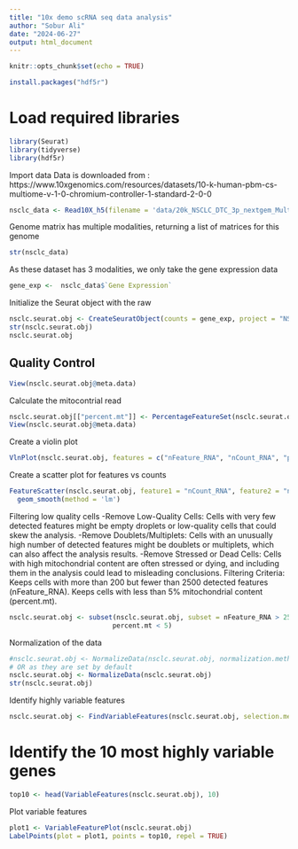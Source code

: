 ```yaml
---
title: "10x demo scRNA seq data analysis"
author: "Sobur Ali"
date: "2024-06-27"
output: html_document
---
```


```r
knitr::opts_chunk$set(echo = TRUE)
```

```r
install.packages("hdf5r")
```


# Load required libraries
```r
library(Seurat)
library(tidyverse)
library(hdf5r)
```

Import data
Data is downloaded from : https://www.10xgenomics.com/resources/datasets/10-k-human-pbm-cs-multiome-v-1-0-chromium-controller-1-standard-2-0-0         

```r
nsclc_data <- Read10X_h5(filename = 'data/20k_NSCLC_DTC_3p_nextgem_Multiplex_count_raw_feature_bc_matrix.h5')

```
Genome matrix has multiple modalities, returning a list of matrices for this genome
```r
str(nsclc_data)
```
As these dataset has 3 modalities, we only take the gene expression data

```r
gene_exp <-  nsclc_data$`Gene Expression`
```

Initialize the Seurat object with the raw
```r
nsclc.seurat.obj <- CreateSeuratObject(counts = gene_exp, project = "NSCLC", min.cells = 3, min.features = 200)
str(nsclc.seurat.obj)
nsclc.seurat.obj
```

## Quality Control

```r
View(nsclc.seurat.obj@meta.data)
```

Calculate the mitocontrial read

```r
nsclc.seurat.obj[["percent.mt"]] <- PercentageFeatureSet(nsclc.seurat.obj, pattern = "^MT-")
View(nsclc.seurat.obj@meta.data)
```

Create a violin plot

```r
VlnPlot(nsclc.seurat.obj, features = c("nFeature_RNA", "nCount_RNA", "percent.mt"), ncol = 3)
```
Create a scatter plot for features vs counts 
```r
FeatureScatter(nsclc.seurat.obj, feature1 = "nCount_RNA", feature2 = "nFeature_RNA") +
  geom_smooth(method = 'lm')

```

Filtering low quality cells
-Remove Low-Quality Cells: Cells with very few detected features might be empty droplets or low-quality cells that could skew the analysis.
-Remove Doublets/Multiplets: Cells with an unusually high number of detected features might be doublets or multiplets, which can also affect the analysis results.
-Remove Stressed or Dead Cells: Cells with high mitochondrial content are often stressed or dying, and including them in the analysis could lead to misleading conclusions.
Filtering Criteria:
Keeps cells with more than 200 but fewer than 2500 detected features (nFeature_RNA).
Keeps cells with less than 5% mitochondrial content (percent.mt).

```r
nsclc.seurat.obj <- subset(nsclc.seurat.obj, subset = nFeature_RNA > 250 & nFeature_RNA < 2500 & 
                          percent.mt < 5)
```

Normalization of the data

```r
#nsclc.seurat.obj <- NormalizeData(nsclc.seurat.obj, normalization.method = "LogNormalize", scale.factor = 10000)
# OR as they are set by default
nsclc.seurat.obj <- NormalizeData(nsclc.seurat.obj)
str(nsclc.seurat.obj)
```

Identify highly variable features
```r
nsclc.seurat.obj <- FindVariableFeatures(nsclc.seurat.obj, selection.method = "vst", nfeatures = 2000)
```
# Identify the 10 most highly variable genes

```r
top10 <- head(VariableFeatures(nsclc.seurat.obj), 10)
```

Plot variable features

```r
plot1 <- VariableFeaturePlot(nsclc.seurat.obj)
LabelPoints(plot = plot1, points = top10, repel = TRUE)
```




